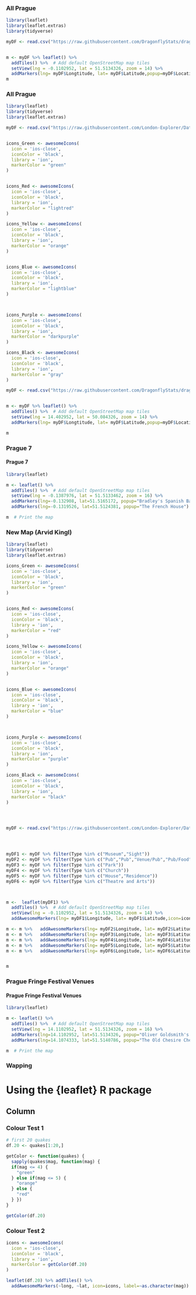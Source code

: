 

### All Prague

```r
library(leaflet)
library(leaflet.extras)
library(tidyverse)

myDF <- read.csv("https://raw.githubusercontent.com/DragonflyStats/dragonflystats.github.io/refs/heads/main/Maps/Prague/Prague_Locations.csv")


m <- myDF %>% leaflet() %>%
  addTiles() %>%  # Add default OpenStreetMap map tiles
  setView(lng = -0.1102952, lat = 51.5134326, zoom = 14) %>%
  addMarkers(lng= myDF$Longtitude, lat= myDF$Latitude,popup=myDF$Location)
m
```

### All Prague

```r
library(leaflet)
library(tidyverse)
library(leaflet.extras)

myDF <- read.csv("https://raw.githubusercontent.com/London-Explorer/Datasets/main/London_Version_1.csv")


icons_Green <- awesomeIcons(
  icon = 'ios-close',
  iconColor = 'black',
  library = 'ion',
  markerColor = "green"
)


icons_Red <- awesomeIcons(
  icon = 'ios-close',
  iconColor = 'black',
  library = 'ion',
  markerColor = "lightred"
)

icons_Yellow <- awesomeIcons(
  icon = 'ios-close',
  iconColor = 'black',
  library = 'ion',
  markerColor = "orange"
)


icons_Blue <- awesomeIcons(
  icon = 'ios-close',
  iconColor = 'black',
  library = 'ion',
  markerColor = "lightblue"
)



icons_Purple <- awesomeIcons(
  icon = 'ios-close',
  iconColor = 'black',
  library = 'ion',
  markerColor = "darkpurple"
)

icons_Black <- awesomeIcons(
  icon = 'ios-close',
  iconColor = 'black',
  library = 'ion',
  markerColor = "gray"
)

myDF <- read.csv("https://raw.githubusercontent.com/DragonflyStats/dragonflystats.github.io/refs/heads/main/Maps/Prague/Prague_Locations.csv")


m <- myDF %>% leaflet() %>%
  addTiles() %>%  # Add default OpenStreetMap map tiles
  setView(lng = 14.402952, lat = 50.084326, zoom = 14) %>%
  addMarkers(lng= myDF$Longtitude, lat= myDF$Latitude,popup=myDF$Location)

m
```




### Prague 7

<h4>Prague 7</h4>

```r
library(leaflet)

m <- leaflet() %>%
  addTiles() %>%  # Add default OpenStreetMap map tiles
  setView(lng = -0.1387976, lat = 51.5133462, zoom = 16) %>%
  addMarkers(lng=-0.132908, lat=51.5165172, popup="Bradley's Spanish Bar") %>%
  addMarkers(lng=-0.1319526, lat=51.5124381, popup="The French House")

m  # Print the map

```

### New Map (Arvid Kingl)

```r

library(leaflet)
library(tidyverse)
library(leaflet.extras)

icons_Green <- awesomeIcons(
  icon = 'ios-close',
  iconColor = 'black',
  library = 'ion',
  markerColor = "green"
)


icons_Red <- awesomeIcons(
  icon = 'ios-close',
  iconColor = 'black',
  library = 'ion',
  markerColor = "red"
)

icons_Yellow <- awesomeIcons(
  icon = 'ios-close',
  iconColor = 'black',
  library = 'ion',
  markerColor = "orange"
)


icons_Blue <- awesomeIcons(
  icon = 'ios-close',
  iconColor = 'black',
  library = 'ion',
  markerColor = "blue"
)



icons_Purple <- awesomeIcons(
  icon = 'ios-close',
  iconColor = 'black',
  library = 'ion',
  markerColor = "purple"
)

icons_Black <- awesomeIcons(
  icon = 'ios-close',
  iconColor = 'black',
  library = 'ion',
  markerColor = "black"
)




myDF <- read.csv("https://raw.githubusercontent.com/London-Explorer/Datasets/main/London_Version_2_Info.csv")




myDF1 <- myDF %>% filter(Type %in% c("Museum","Sight"))
myDF2 <- myDF %>% filter(Type %in% c("Pub","Pub","Venue/Pub","Pub/Food"))
myDF3 <- myDF %>% filter(Type %in% c("Park"))
myDF4 <- myDF %>% filter(Type %in% c("Church"))
myDF5 <- myDF %>% filter(Type %in% c("House","Residence"))
myDF6 <- myDF %>% filter(Type %in% c("Theatre and Arts"))



m <-  leaflet(myDF1) %>%
  addTiles() %>%  # Add default OpenStreetMap map tiles
  setView(lng = -0.1102952, lat = 51.5134326, zoom = 14) %>%
  addAwesomeMarkers(lng= myDF1$Longitude, lat= myDF1$Latitude,icon=icons_Green,popup=myDF1$Name)

m <- m %>%   addAwesomeMarkers(lng= myDF2$Longitude, lat= myDF2$Latitude,icon=icons_Red,popup=myDF2$Name)
m <- m %>%   addAwesomeMarkers(lng= myDF3$Longitude, lat= myDF3$Latitude,icon=icons_Purple,popup=myDF3$Name)
m <- m %>%   addAwesomeMarkers(lng= myDF4$Longitude, lat= myDF4$Latitude,icon=icons_Blue,popup=myDF4$Name)
m <- m %>%   addAwesomeMarkers(lng= myDF5$Longitude, lat= myDF5$Latitude,icon=icons_Yellow ,popup=myDF5$Name)
m <- m %>%   addAwesomeMarkers(lng= myDF6$Longitude, lat= myDF6$Latitude,icon=icons_Black ,popup=myDF6$Name)


m
```



### Prague Fringe Festival Venues

<h4>Prague Fringe Festival Venues</h4>

```r
library(leaflet)

m <- leaflet() %>%
  addTiles() %>%  # Add default OpenStreetMap map tiles
  setView(lng = 14.1102952, lat = 51.5134326, zoom = 16) %>%
  addMarkers(lng=14.1102952, lat=51.5134326, popup="Oliver Goldsmith's Grave") %>%
  addMarkers(lng=14.1074333, lat=51.5140786, popup="The Old Chesire Cheese (Pub)")

m  # Print the map

```


### Wapping




Using the {leaflet} R package {data-navmenu="Talks and Workshops"}
======================================

Column {.tabset}
------------------

### Colour Test 1

```r
# first 20 quakes
df.20 <- quakes[1:20,]

getColor <- function(quakes) {
  sapply(quakes$mag, function(mag) {
  if(mag <= 4) {
    "green"
  } else if(mag <= 5) {
    "orange"
  } else {
    "red"
  } })
}

getColor(df.20)
```

### Colour Test 2

```r
icons <- awesomeIcons(
  icon = 'ios-close',
  iconColor = 'black',
  library = 'ion',
  markerColor = getColor(df.20)
)

leaflet(df.20) %>% addTiles() %>%
  addAwesomeMarkers(~long, ~lat, icon=icons, label=~as.character(mag))


```

